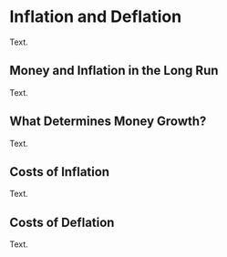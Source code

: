# Inflation and Deflation

Text.

## Money and Inflation in the Long Run

Text.

## What Determines Money Growth?

Text.

## Costs of Inflation

Text.

## Costs of Deflation

Text.
